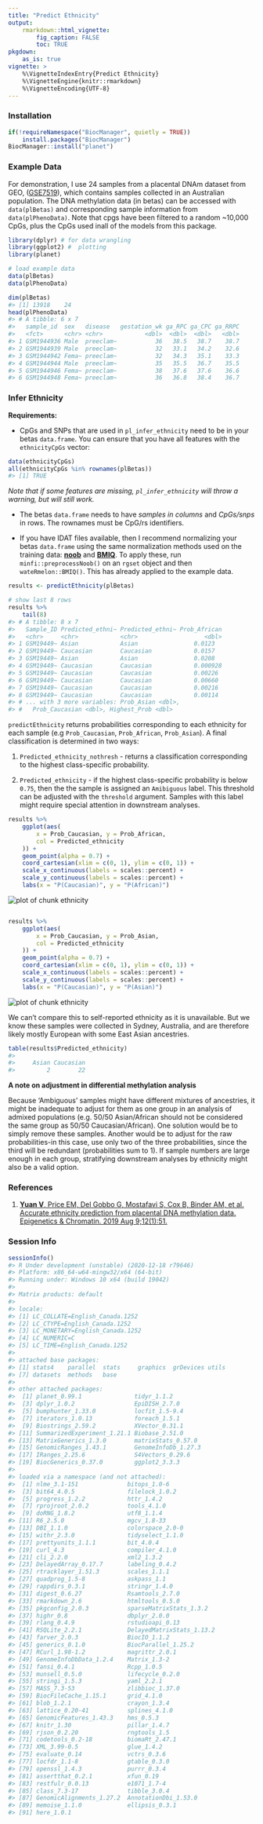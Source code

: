 ```yaml
---
title: "Predict Ethnicity"
output: 
    rmarkdown::html_vignette:
        fig_caption: FALSE
        toc: TRUE
pkgdown:
    as_is: true
vignette: >
    %\VignetteIndexEntry{Predict Ethnicity}
    %\VignetteEngine{knitr::rmarkdown}
    %\VignetteEncoding{UTF-8}
---
```




### Installation


```r
if(!requireNamespace("BiocManager", quietly = TRUE))
    install.packages("BiocManager")
BiocManager::install("planet")
```

### Example Data

For demonstration, I use 24 samples from a placental DNAm dataset from GEO,
([GSE7519](https://www.ncbi.nlm.nih.gov/geo/query/acc.cgi?acc=GSE75196)), which
contains samples collected in an Australian population. The DNA methylation 
data (in betas) can be accessed with `data(plBetas)` and corresponding sample
information from `data(plPhenoData)`. Note that cpgs have been filtered to a 
random \~10,000 CpGs, plus the CpGs used inall of the models from this package.


```r
library(dplyr) # for data wrangling
library(ggplot2) #  plotting
library(planet)

# load example data
data(plBetas)
data(plPhenoData)

dim(plBetas)
#> [1] 13918    24
head(plPhenoData)
#> # A tibble: 6 x 7
#>   sample_id  sex   disease   gestation_wk ga_RPC ga_CPC ga_RRPC
#>   <fct>      <chr> <chr>            <dbl>  <dbl>  <dbl>   <dbl>
#> 1 GSM1944936 Male  preeclam~           36   38.5   38.7    38.7
#> 2 GSM1944939 Male  preeclam~           32   33.1   34.2    32.6
#> 3 GSM1944942 Fema~ preeclam~           32   34.3   35.1    33.3
#> 4 GSM1944944 Male  preeclam~           35   35.5   36.7    35.5
#> 5 GSM1944946 Fema~ preeclam~           38   37.6   37.6    36.6
#> 6 GSM1944948 Fema~ preeclam~           36   36.8   38.4    36.7
```

### Infer Ethnicity

**Requirements:**

- CpGs and SNPs that are used in `pl_infer_ethnicity` need to be in your betas
`data.frame`. You can ensure that you have all features with the
`ethnicityCpGs` vector:


```r
data(ethnicityCpGs)
all(ethnicityCpGs %in% rownames(plBetas))
#> [1] TRUE
```

*Note that if some features are missing, `pl_infer_ethnicity` will throw a
warning, but will still work.*

- The betas `data.frame` needs to have *samples in columns* and *CpGs/snps* in
rows. The rownames must be CpG/rs identifiers.

- If you have IDAT files available, then I recommend normalizing your betas
`data.frame` using the same normalization methods used on the training data:
[**noob**](https://www.ncbi.nlm.nih.gov/pmc/articles/PMC3627582/) and
[**BMIQ**](https://www.ncbi.nlm.nih.gov/pmc/articles/PMC3546795/). To apply 
these, run `minfi::preprocessNoob()` on an `rgset` object and then
`wateRmelon::BMIQ()`. This has already applied to the example data.


```r
results <- predictEthnicity(plBetas)

# show last 8 rows
results %>%
    tail(8)
#> # A tibble: 8 x 7
#>   Sample_ID Predicted_ethni~ Predicted_ethni~ Prob_African
#>   <chr>     <chr>            <chr>                   <dbl>
#> 1 GSM19449~ Asian            Asian                0.0123  
#> 2 GSM19449~ Caucasian        Caucasian            0.0157  
#> 3 GSM19449~ Asian            Asian                0.0208  
#> 4 GSM19449~ Caucasian        Caucasian            0.000928
#> 5 GSM19449~ Caucasian        Caucasian            0.00226 
#> 6 GSM19449~ Caucasian        Caucasian            0.00660 
#> 7 GSM19449~ Caucasian        Caucasian            0.00216 
#> 8 GSM19449~ Caucasian        Caucasian            0.00114 
#> # ... with 3 more variables: Prob_Asian <dbl>,
#> #   Prob_Caucasian <dbl>, Highest_Prob <dbl>
```

`predictEthnicity` returns probabilities corresponding to each ethnicity for
each sample (e.g `Prob_Caucasian`, `Prob_African`, `Prob_Asian`). A final
classification is determined in two ways:

1.  `Predicted_ethnicity_nothresh` - returns a classification corresponding to
the highest class-specific probability.

2.  `Predicted_ethnicity` - if the highest class-specific probability is below
`0.75`, then the the sample is assigned an `Amibiguous` label. This threshold 
can be adjusted with the `threshold` argument. Samples with this label might
require special attention in downstream analyses.


```r
results %>%
    ggplot(aes(
        x = Prob_Caucasian, y = Prob_African,
        col = Predicted_ethnicity
    )) +
    geom_point(alpha = 0.7) +
    coord_cartesian(xlim = c(0, 1), ylim = c(0, 1)) +
    scale_x_continuous(labels = scales::percent) +
    scale_y_continuous(labels = scales::percent) +
    labs(x = "P(Caucasian)", y = "P(African)")
```

<img src="fig/ethnicity-1.png" title="plot of chunk ethnicity" alt="plot of chunk ethnicity" style="display: block; margin: auto;" />

```r

results %>%
    ggplot(aes(
        x = Prob_Caucasian, y = Prob_Asian,
        col = Predicted_ethnicity
    )) +
    geom_point(alpha = 0.7) +
    coord_cartesian(xlim = c(0, 1), ylim = c(0, 1)) +
    scale_x_continuous(labels = scales::percent) +
    scale_y_continuous(labels = scales::percent) +
    labs(x = "P(Caucasian)", y = "P(Asian)")
```

<img src="fig/ethnicity-2.png" title="plot of chunk ethnicity" alt="plot of chunk ethnicity" style="display: block; margin: auto;" />

We can't compare this to self-reported ethnicity as it is unavailable. But we
know these samples were collected in Sydney, Australia, and are therefore 
likely mostly European with some East Asian ancestries.


```r
table(results$Predicted_ethnicity)
#> 
#>     Asian Caucasian 
#>         2        22
```

**A note on adjustment in differential methylation analysis**

Because 'Ambiguous' samples might have different mixtures of ancestries, it 
might be inadequate to adjust for them as one group in an analysis of admixed
populations (e.g. 50/50 Asian/African should not be considered the same group 
as 50/50 Caucasian/African). One solution would be to simply remove these
samples. Another would be to adjust for the raw probabilities-in this case, use
only two of the three probabilities, since the third will be redundant
(probabilities sum to 1). If sample numbers are large enough in each group,
stratifying downstream analyses by ethnicity might also be a valid option.

### References

1. [**Yuan V**, Price EM, Del Gobbo G, Mostafavi S, Cox B, Binder AM, et al.
Accurate ethnicity prediction from placental DNA methylation data. Epigenetics 
& Chromatin. 2019 Aug 9;12(1):51.](https://epigeneticsandchromatin.
biomedcentral.com/articles/10.1186/s13072-019-0296-3)

### Session Info


```r
sessionInfo()
#> R Under development (unstable) (2020-12-18 r79646)
#> Platform: x86_64-w64-mingw32/x64 (64-bit)
#> Running under: Windows 10 x64 (build 19042)
#> 
#> Matrix products: default
#> 
#> locale:
#> [1] LC_COLLATE=English_Canada.1252 
#> [2] LC_CTYPE=English_Canada.1252   
#> [3] LC_MONETARY=English_Canada.1252
#> [4] LC_NUMERIC=C                   
#> [5] LC_TIME=English_Canada.1252    
#> 
#> attached base packages:
#> [1] stats4    parallel  stats     graphics  grDevices utils    
#> [7] datasets  methods   base     
#> 
#> other attached packages:
#>  [1] planet_0.99.1               tidyr_1.1.2                
#>  [3] dplyr_1.0.2                 EpiDISH_2.7.0              
#>  [5] bumphunter_1.33.0           locfit_1.5-9.4             
#>  [7] iterators_1.0.13            foreach_1.5.1              
#>  [9] Biostrings_2.59.2           XVector_0.31.1             
#> [11] SummarizedExperiment_1.21.1 Biobase_2.51.0             
#> [13] MatrixGenerics_1.3.0        matrixStats_0.57.0         
#> [15] GenomicRanges_1.43.1        GenomeInfoDb_1.27.3        
#> [17] IRanges_2.25.6              S4Vectors_0.29.6           
#> [19] BiocGenerics_0.37.0         ggplot2_3.3.3              
#> 
#> loaded via a namespace (and not attached):
#>  [1] nlme_3.1-151              bitops_1.0-6             
#>  [3] bit64_4.0.5               filelock_1.0.2           
#>  [5] progress_1.2.2            httr_1.4.2               
#>  [7] rprojroot_2.0.2           tools_4.1.0              
#>  [9] doRNG_1.8.2               utf8_1.1.4               
#> [11] R6_2.5.0                  mgcv_1.8-33              
#> [13] DBI_1.1.0                 colorspace_2.0-0         
#> [15] withr_2.3.0               tidyselect_1.1.0         
#> [17] prettyunits_1.1.1         bit_4.0.4                
#> [19] curl_4.3                  compiler_4.1.0           
#> [21] cli_2.2.0                 xml2_1.3.2               
#> [23] DelayedArray_0.17.7       labeling_0.4.2           
#> [25] rtracklayer_1.51.3        scales_1.1.1             
#> [27] quadprog_1.5-8            askpass_1.1              
#> [29] rappdirs_0.3.1            stringr_1.4.0            
#> [31] digest_0.6.27             Rsamtools_2.7.0          
#> [33] rmarkdown_2.6             htmltools_0.5.0          
#> [35] pkgconfig_2.0.3           sparseMatrixStats_1.3.2  
#> [37] highr_0.8                 dbplyr_2.0.0             
#> [39] rlang_0.4.9               rstudioapi_0.13          
#> [41] RSQLite_2.2.1             DelayedMatrixStats_1.13.2
#> [43] farver_2.0.3              BiocIO_1.1.2             
#> [45] generics_0.1.0            BiocParallel_1.25.2      
#> [47] RCurl_1.98-1.2            magrittr_2.0.1           
#> [49] GenomeInfoDbData_1.2.4    Matrix_1.3-2             
#> [51] fansi_0.4.1               Rcpp_1.0.5               
#> [53] munsell_0.5.0             lifecycle_0.2.0          
#> [55] stringi_1.5.3             yaml_2.2.1               
#> [57] MASS_7.3-53               zlibbioc_1.37.0          
#> [59] BiocFileCache_1.15.1      grid_4.1.0               
#> [61] blob_1.2.1                crayon_1.3.4             
#> [63] lattice_0.20-41           splines_4.1.0            
#> [65] GenomicFeatures_1.43.3    hms_0.5.3                
#> [67] knitr_1.30                pillar_1.4.7             
#> [69] rjson_0.2.20              rngtools_1.5             
#> [71] codetools_0.2-18          biomaRt_2.47.1           
#> [73] XML_3.99-0.5              glue_1.4.2               
#> [75] evaluate_0.14             vctrs_0.3.6              
#> [77] locfdr_1.1-8              gtable_0.3.0             
#> [79] openssl_1.4.3             purrr_0.3.4              
#> [81] assertthat_0.2.1          xfun_0.19                
#> [83] restfulr_0.0.13           e1071_1.7-4              
#> [85] class_7.3-17              tibble_3.0.4             
#> [87] GenomicAlignments_1.27.2  AnnotationDbi_1.53.0     
#> [89] memoise_1.1.0             ellipsis_0.3.1           
#> [91] here_1.0.1
```
